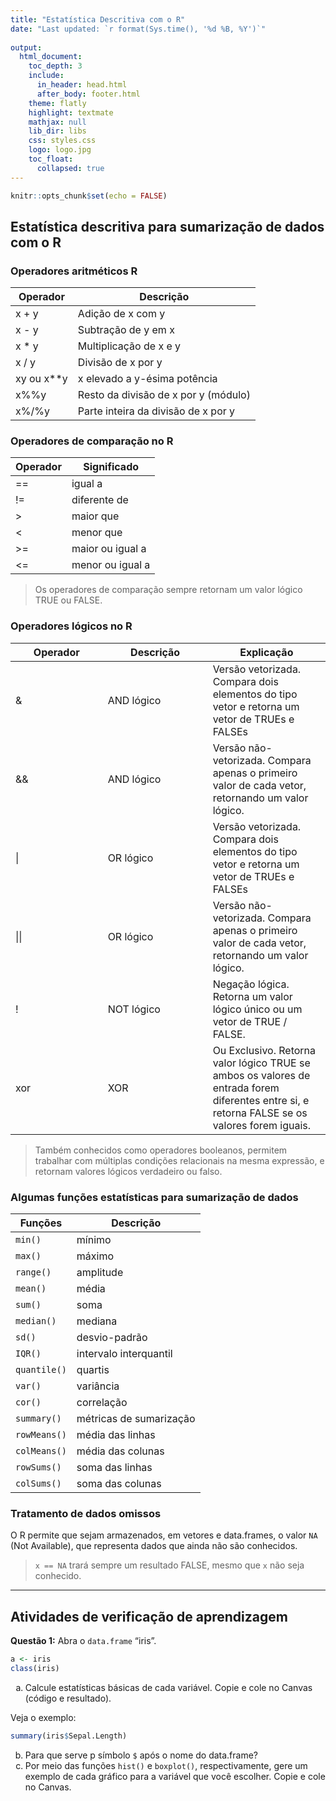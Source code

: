 ```yaml
---
title: "Estatística Descritiva com o R"
date: "Last updated: `r format(Sys.time(), '%d %B, %Y')`"
    
output:
  html_document:
    toc_depth: 3
    include:
      in_header: head.html
      after_body: footer.html
    theme: flatly
    highlight: textmate
    mathjax: null
    lib_dir: libs
    css: styles.css
    logo: logo.jpg
    toc_float:
      collapsed: true
---
```


```r
knitr::opts_chunk$set(echo = FALSE)
```

## Estatística descritiva para sumarização de dados com o R

### Operadores aritméticos R

Operador | Descrição
---------|-----------
x + y |	Adição de x com y
x - y	| Subtração de y em x
x * y	| Multiplicação de x e y
x / y	| Divisão de x por y
xy ou x**y	| x elevado a y-ésima potência
x%%y	| Resto da divisão de x por y (módulo)
x%/%y	| Parte inteira da divisão de x por y

### Operadores de comparação no R

Operador	| Significado
----------|------------
==	| igual a
!=	| diferente de
\>	| maior que
<	| menor que
\>=	| maior ou igual a
<=	| menor ou igual a


> Os operadores de comparação sempre retornam um valor lógico TRUE ou FALSE.



### Operadores lógicos no R

Operador|Descrição|Explicação
--------|---------|----------
&|	AND lógico|	Versão vetorizada. Compara dois elementos do tipo vetor e retorna um vetor de TRUEs e FALSEs
&&	|AND lógico|	Versão não-vetorizada. Compara apenas o primeiro valor de cada vetor, retornando um valor lógico.
\|	|OR lógico| Versão vetorizada. Compara dois elementos do tipo vetor e retorna um vetor de TRUEs e FALSEs
\|\|	|OR lógico	|Versão não-vetorizada. Compara apenas o primeiro valor de cada vetor, retornando um valor lógico.
!	|NOT lógico|Negação lógica. Retorna um valor lógico único ou um vetor de TRUE / FALSE.
xor	|XOR	|Ou Exclusivo. Retorna valor lógico TRUE se ambos os valores de entrada forem diferentes entre si, e retorna FALSE se os valores forem iguais.

> Também conhecidos como operadores booleanos, permitem trabalhar com múltiplas condições relacionais na mesma expressão, e retornam valores lógicos verdadeiro ou falso.

### Algumas funções estatísticas para sumarização de dados

Funções | Descrição
--------|----------
`min()`| mínimo  
`max()`| máximo  
`range()`| amplitude   
`mean()`| média   
`sum()`| soma
`median()`| mediana
`sd()`| desvio-padrão
`IQR()`| intervalo interquantil
`quantile()`| quartis
`var()`| variância
`cor()`| correlação
`summary()`| métricas de sumarização
`rowMeans()`| média das linhas
`colMeans()`| média das colunas
`rowSums()`| soma das linhas
`colSums()`| soma das colunas

### Tratamento de dados omissos
O R permite que sejam armazenados, em vetores e data.frames, o valor `NA` (Not Available), que representa dados que ainda não são conhecidos. 


>`x == NA` trará sempre um resultado FALSE, mesmo que `x` não seja conhecido.

<p>
<hr>
<p>

## Atividades de verificação de aprendizagem

**Questão 1:**
Abra o `data.frame` "iris". 

```r
a <- iris
class(iris)
```
a. Calcule estatísticas básicas de cada variável. Copie e cole no Canvas (código e resultado).

Veja o exemplo:

```r
summary(iris$Sepal.Length)
```
b. Para que serve p símbolo `$` após o nome do data.frame?
c. Por meio das funções `hist()` e `boxplot()`, respectivamente, gere um exemplo de cada gráfico para a variável que você escolher. Copie e cole no Canvas. 



 
 